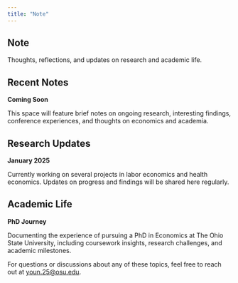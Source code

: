 ```yaml
---
title: "Note"
---
```


::: {.research-highlight}
# Note

Thoughts, reflections, and updates on research and academic life.
:::

## Recent Notes

::: {.contact-simple}
**Coming Soon**

This space will feature brief notes on ongoing research, interesting findings, conference experiences, and thoughts on economics and academia.
:::

## Research Updates

::: {.contact-simple}
**January 2025**

Currently working on several projects in labor economics and health economics. Updates on progress and findings will be shared here regularly.
:::

## Academic Life

::: {.contact-simple}
**PhD Journey**

Documenting the experience of pursuing a PhD in Economics at The Ohio State University, including coursework insights, research challenges, and academic milestones.
:::

::: {.contact-simple}
For questions or discussions about any of these topics, feel free to reach out at [youn.25@osu.edu](mailto:youn.25@osu.edu).
:::